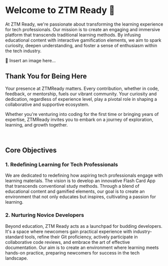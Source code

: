 # Welcome to ZTM Ready 🎈

At ZTM Ready, we're passionate about transforming the learning experience for tech professionals. Our mission is to create an engaging and immersive platform that transcends traditional learning methods. By infusing educational content with interactive gamification elements, we aim to spark curiosity, deepen understanding, and foster a sense of enthusiasm within the tech industry.

🎈 Insert an image here...

## Thank You for Being Here

Your presence at ZTMReady matters. Every contribution, whether in code, feedback, or mentorship, fuels our vibrant community. Your curiosity and dedication, regardless of experience level, play a pivotal role in shaping a collaborative and supportive ecosystem.

Whether you're venturing into coding for the first time or bringing years of expertise, ZTMReady invites you to embark on a journey of exploration, learning, and growth together.

<br/>


## Core Objectives


### 1. Redefining Learning for Tech Professionals

We are dedicated to redefining how aspiring tech professionals engage with learning materials. The vision is to develop an innovative Flash Card App that transcends conventional study methods. Through a blend of educational content and gamified elements, our goal is to create an environment that not only educates but inspires, cultivating a passion for learning.

### 2. Nurturing Novice Developers

Beyond education, ZTM Ready acts as a launchpad for budding developers. It's a space where newcomers gain practical experience with industry-standard tools, refine their Git proficiency, actively participate in collaborative code reviews, and embrace the art of effective documentation. Our aim is to create an environment where learning meets hands-on practice, preparing newcomers for success in the tech landscape.

